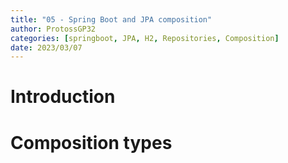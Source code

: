 ```yaml
---
title: "05 - Spring Boot and JPA composition"
author: ProtossGP32
categories: [springboot, JPA, H2, Repositories, Composition]
date: 2023/03/07
---
```

# Introduction

# Composition types